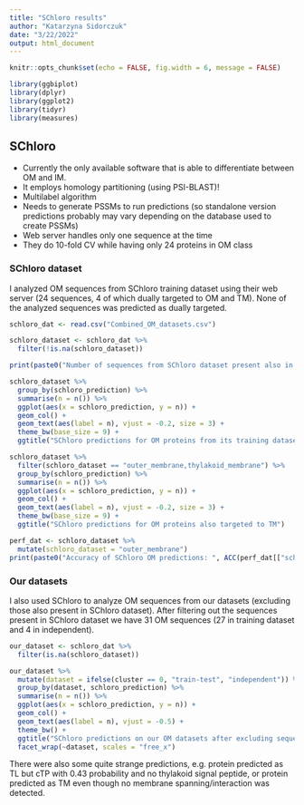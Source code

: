 ```yaml
---
title: "SChloro results"
author: "Katarzyna Sidorczuk"
date: "3/22/2022"
output: html_document
---
```


```r
knitr::opts_chunk$set(echo = FALSE, fig.width = 6, message = FALSE)

library(ggbiplot)
library(dplyr)
library(ggplot2)
library(tidyr)
library(measures)
```

## SChloro

- Currently the only available software that is able to differentiate between OM and IM.
- It employs homology partitioning (using PSI-BLAST)!
- Multilabel algorithm
- Needs to generate PSSMs to run predictions (so standalone version predictions probably may vary depending on the database used to create PSSMs)
- Web server handles only one sequence at the time
- They do 10-fold CV while having only 24 proteins in OM class


### SChloro dataset 

I analyzed OM sequences from SChloro training dataset using their web server (24 sequences, 4 of which dually targeted to OM and TM). None of the analyzed sequences was predicted as dually targeted. 

```r
schloro_dat <- read.csv("Combined_OM_datasets.csv")

schloro_dataset <- schloro_dat %>% 
  filter(!is.na(schloro_dataset))

print(paste0("Number of sequences from SChloro dataset present also in our training cluster: ", nrow(filter(schloro_dataset, cluster == 0))))

schloro_dataset %>% 
  group_by(schloro_prediction) %>% 
  summarise(n = n()) %>% 
  ggplot(aes(x = schloro_prediction, y = n)) +
  geom_col() +
  geom_text(aes(label = n), vjust = -0.2, size = 3) +
  theme_bw(base_size = 9) +
  ggtitle("SChloro predictions for OM proteins from its training dataset (20 OM, 4 OM+TM)")

schloro_dataset %>% 
  filter(schloro_dataset == "outer_membrane,thylakoid_membrane") %>% 
  group_by(schloro_prediction) %>% 
  summarise(n = n()) %>% 
  ggplot(aes(x = schloro_prediction, y = n)) +
  geom_col() +
  geom_text(aes(label = n), vjust = -0.2, size = 3) +
  theme_bw(base_size = 9) +
  ggtitle("SChloro predictions for OM proteins also targeted to TM")

perf_dat <- schloro_dataset %>% 
  mutate(schloro_dataset = "outer_membrane")
print(paste0("Accuracy of SChloro OM predictions: ", ACC(perf_dat[["schloro_dataset"]], perf_dat[["schloro_prediction"]])))
```

### Our datasets

I also used SChloro to analyze OM sequences from our datasets (excluding those also present in SChloro dataset).
After filtering out the sequences present in SChloro dataset we have 31 OM sequences (27 in training dataset and 4 in independent).

```r
our_dataset <- schloro_dat %>% 
  filter(is.na(schloro_dataset))

our_dataset %>% 
  mutate(dataset = ifelse(cluster == 0, "train-test", "independent")) %>% 
  group_by(dataset, schloro_prediction) %>% 
  summarise(n = n()) %>% 
  ggplot(aes(x = schloro_prediction, y = n)) +
  geom_col() +
  geom_text(aes(label = n), vjust = -0.5) +
  theme_bw() +
  ggtitle("SChloro predictions on our OM datasets after excluding sequences present in SChloro training set") +
  facet_wrap(~dataset, scales = "free_x")
```

There were also some quite strange predictions, e.g. protein predicted as TL but cTP with 0.43 probability and no thylakoid signal peptide, or protein predicted as TM even though no membrane spanning/interaction was detected.


